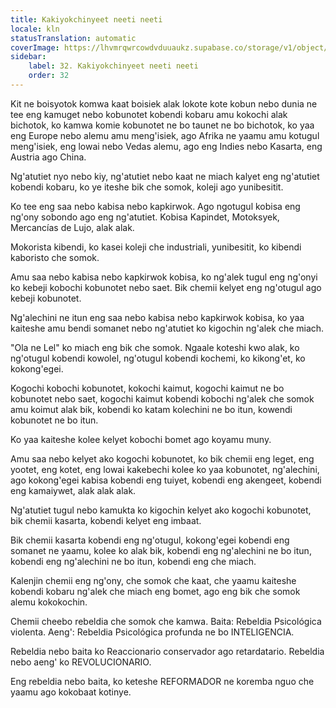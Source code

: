 ```yaml
---
title: Kakiyokchinyeet neeti neeti
locale: kln
statusTranslation: automatic
coverImage: https://lhvmrqwrcowdvduuaukz.supabase.co/storage/v1/object/public/strapi-uploads/small_cover-educacion-fundamental.webp-2d51a7828a2b1309555be27f7e2a61a0.webp
sidebar:
    label: 32. Kakiyokchinyeet neeti neeti
    order: 32
---
```

Kit ne boisyotok komwa kaat boisiek alak lokote kote kobun nebo dunia ne tee eng kamuget nebo kobunotet kobendi kobaru amu kokochi alak bichotok, ko kamwa komie kobunotet ne bo taunet ne bo bichotok, ko yaa eng Europe nebo alemu amu meng'isiek, ago Afrika ne yaamu amu kotugul meng'isiek, eng lowai nebo Vedas alemu, ago eng Indies nebo Kasarta, eng Austria ago China.

Ng'atutiet nyo nebo kiy, ng'atutiet nebo kaat ne miach kalyet eng ng'atutiet kobendi kobaru, ko ye iteshe bik che somok, koleji ago yunibesitit.

Ko tee eng saa nebo kabisa nebo kapkirwok. Ago ngotugul kobisa eng ng'ony sobondo ago eng ng'atutiet. Kobisa Kapindet, Motoksyek, Mercancías de Lujo, alak alak.

Mokorista kibendi, ko kasei koleji che industriali, yunibesitit, ko kibendi kaboristo che somok.

Amu saa nebo kabisa nebo kapkirwok kobisa, ko ng'alek tugul eng ng'onyi ko kebeji kobochi kobunotet nebo saet. Bik chemii kelyet eng ng'otugul ago kebeji kobunotet.

Ng'alechini ne itun eng saa nebo kabisa nebo kapkirwok kobisa, ko yaa kaiteshe amu bendi somanet nebo ng'atutiet ko kigochin ng'alek che miach.

"Ola ne Lel" ko miach eng bik che somok. Ngaale koteshi kwo alak, ko ng'otugul kobendi kowolel, ng'otugul kobendi kochemi, ko kikong'et, ko kokong'egei.

Kogochi kobochi kobunotet, kokochi kaimut, kogochi kaimut ne bo kobunotet nebo saet, kogochi kaimut kobendi kobochi ng'alek che somok amu koimut alak bik, kobendi ko katam kolechini ne bo itun, kowendi kobunotet ne bo itun.

Ko yaa kaiteshe kolee kelyet kobochi bomet ago koyamu muny.

Amu saa nebo kelyet ako kogochi kobunotet, ko bik chemii eng leget, eng yootet, eng kotet, eng lowai kakebechi kolee ko yaa kobunotet, ng'alechini, ago kokong'egei kabisa kobendi eng tuiyet, kobendi eng akengeet, kobendi eng kamaiywet, alak alak alak.

Ng'atutiet tugul nebo kamukta ko kigochin kelyet ako kogochi kobunotet, bik chemii kasarta, kobendi kelyet eng imbaat.

Bik chemii kasarta kobendi eng ng'otugul, kokong'egei kobendi eng somanet ne yaamu, kolee ko alak bik, kobendi eng ng'alechini ne bo itun, kobendi eng ng'alechini ne bo itun, kobendi eng che miach.

Kalenjin chemii eng ng'ony, che somok che kaat, che yaamu kaiteshe kobendi kobaru ng'alek che miach eng bomet, ago eng bik che somok alemu kokokochin.

Chemii cheebo rebeldia che somok che kamwa. Baita: Rebeldia Psicológica violenta. Aeng': Rebeldia Psicológica profunda ne bo INTELIGENCIA.

Rebeldia nebo baita ko Reaccionario conservador ago retardatario. Rebeldia nebo aeng' ko REVOLUCIONARIO.

Eng rebeldia nebo baita, ko keteshe REFORMADOR ne koremba nguo che yaamu ago kokobaat kotinye.

